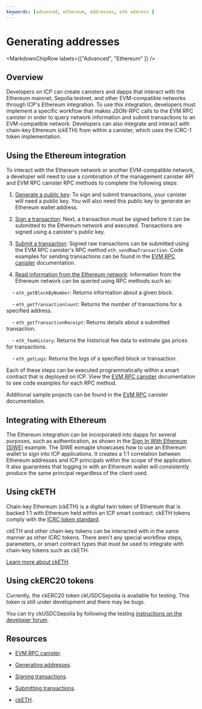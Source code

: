 ```yaml
---
keywords: [advanced, ethereum, addresses, eth address ]
---
```



# Generating addresses

<MarkdownChipRow labels={["Advanced", "Ethereum" ]} />

## Overview

Developers on ICP can create canisters and dapps that interact with the Ethereum mainnet, Sepolia testnet, and other EVM-compatible networks through ICP's Ethereum integration. To use this integration, developers must implement a specific workflow that makes JSON-RPC calls to the EVM RPC canister in order to query network information and submit transactions to an EVM-compatible network. Developers can also integrate and interact with chain-key Ethereum (ckETH) from within a canister, which uses the ICRC-1 token implementation.

## Using the Ethereum integration

To interact with the Ethereum network or another EVM-compatible network, a developer will need to use a combination of the management canister API and EVM RPC canister RPC methods to complete the following steps:

1. [Generate a public key](generating-addresses.mdx): To sign and submit transactions, your canister will need a public key. You will also need this public key to generate an Ethereum wallet address.

2. [Sign a transaction](signing-transactions.mdx): Next, a transaction must be signed before it can be submitted to the Ethereum network and executed. Transactions are signed using a canister's public key.

3. [Submit a transaction](submit-transactions.mdx): Signed raw transactions can be submitted using the EVM RPC canister's RPC method `eth_sendRawTransaction`. Code examples for sending transactions can be found in the [EVM RPC canister](/docs/current/developer-docs/multi-chain/ethereum/evm-rpc/evm-rpc-canister) documentation.

4. [Read information from the Ethereum network](/docs/current/developer-docs/multi-chain/ethereum/evm-rpc/evm-rpc-canister): Information from the Ethereum network can be queried using RPC methods such as:

    - `eth_getBlockByNumber`: Returns information about a given block.

    - `eth_getTransactionCount`: Returns the number of transactions for a specified address.

    - `eth_getTransactionReceipt`: Returns details about a submitted transaction.

    - `eth_feeHistory`: Returns the historical fee data to estimate gas prices for transactions.

    - `eth_getLogs`: Returns the logs of a specified block or transaction.

Each of these steps can be executed programmatically within a smart contract that is deployed on ICP. View the [EVM RPC canister](/docs/current/developer-docs/multi-chain/ethereum/evm-rpc/evm-rpc-canister) documentation to see code examples for each RPC method.

Additional sample projects can be found in the [EVM RPC](../evm-rpc/samples.mdx) canister documentation.

## Integrating with Ethereum

The Ethereum integration can be incorporated into dapps for several purposes, such as authentication, as shown in the [Sign In With Ethereum (SIWE)](siwe.mdx) example. The SIWE exmaple showcases how to use an Ethereum wallet to sign into ICP applications. It creates a 1:1 correlation between Ethereum addresses and ICP principals within the scope of the application. It also guarantees that logging in with an Ethereum wallet will consistently produce the same principal regardless of the client used.

## Using ckETH

Chain-key Ethereum (ckETH) is a digital twin token of Ethereum that is backed 1:1 with Ethereum held within an ICP smart contract. ckETH tokens comply with the [ICRC token standard](/docs/current/developer-docs/multi-chain/ethereum/cketh/overview).

ckETH and other chain-key tokens can be interacted with in the same manner as other ICRC tokens. There aren't any special workflow steps, parameters, or smart contract types that must be used to integrate with chain-key tokens such as ckETH.

[Learn more about ckETH](/docs/current/developer-docs/multi-chain/ethereum/cketh/overview).

## Using ckERC20 tokens

Currently, the ckERC20 token ckUSDCSepolia is available for testing. This token is still under development and there may be bugs. 

You can try ckUSDCSepolia by following the testing [instructions on the developer forum](https://forum.dfinity.org/t/cketh-a-canister-issued-ether-twin-token-on-the-ic/22819/155).

## Resources

- [EVM RPC canister](/docs/current/developer-docs/multi-chain/ethereum/evm-rpc/evm-rpc-canister).

- [Generating addresses](generating-addresses.mdx).

- [Signing transactions](signing-transactions.mdx).

- [Submitting transactions](submit-transactions.mdx).

- [ckETH](/docs/current/developer-docs/multi-chain/ethereum/cketh/overview).

